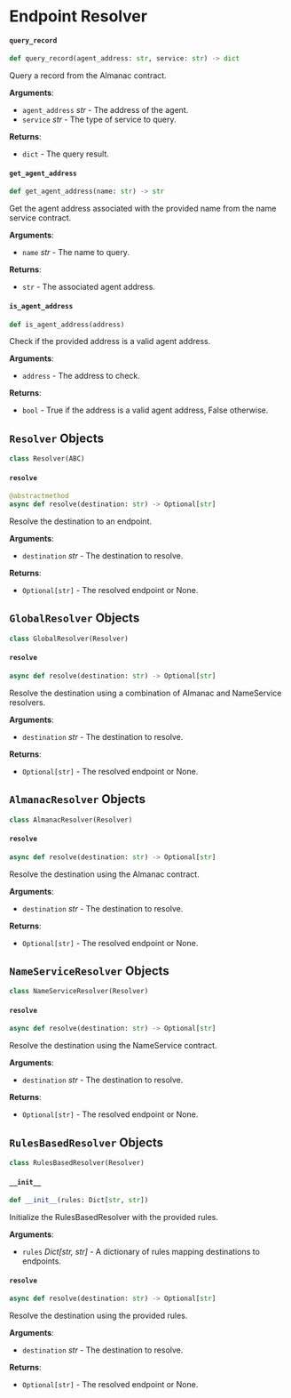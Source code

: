 # Endpoint Resolver

#### `query_record`

```python
def query_record(agent_address: str, service: str) -> dict
```

Query a record from the Almanac contract.

**Arguments**:

- `agent_address` _str_ - The address of the agent.
- `service` _str_ - The type of service to query.
  

**Returns**:

- `dict` - The query result.



#### `get_agent_address`

```python
def get_agent_address(name: str) -> str
```

Get the agent address associated with the provided name from the name service contract.

**Arguments**:

- `name` _str_ - The name to query.
  

**Returns**:

- `str` - The associated agent address.



#### `is_agent_address`

```python
def is_agent_address(address)
```

Check if the provided address is a valid agent address.

**Arguments**:

- `address` - The address to check.

**Returns**:

- `bool` - True if the address is a valid agent address, False otherwise.

## `Resolver` Objects

```python
class Resolver(ABC)
```

#### `resolve`

```python
@abstractmethod
async def resolve(destination: str) -> Optional[str]
```

Resolve the destination to an endpoint.

**Arguments**:

- `destination` _str_ - The destination to resolve.
  

**Returns**:

- `Optional[str]` - The resolved endpoint or None.

## `GlobalResolver` Objects

```python
class GlobalResolver(Resolver)
```

#### `resolve`

```python
async def resolve(destination: str) -> Optional[str]
```

Resolve the destination using a combination of Almanac and NameService resolvers.

**Arguments**:

- `destination` _str_ - The destination to resolve.
  

**Returns**:

- `Optional[str]` - The resolved endpoint or None.

## `AlmanacResolver` Objects

```python
class AlmanacResolver(Resolver)
```

#### `resolve`

```python
async def resolve(destination: str) -> Optional[str]
```

Resolve the destination using the Almanac contract.

**Arguments**:

- `destination` _str_ - The destination to resolve.
  

**Returns**:

- `Optional[str]` - The resolved endpoint or None.

## `NameServiceResolver` Objects

```python
class NameServiceResolver(Resolver)
```

#### `resolve`

```python
async def resolve(destination: str) -> Optional[str]
```

Resolve the destination using the NameService contract.

**Arguments**:

- `destination` _str_ - The destination to resolve.

**Returns**:

- `Optional[str]` - The resolved endpoint or None.

## `RulesBasedResolver` Objects

```python
class RulesBasedResolver(Resolver)
```

#### `__init__`

```python
def __init__(rules: Dict[str, str])
```

Initialize the RulesBasedResolver with the provided rules.

**Arguments**:

- `rules` _Dict[str, str]_ - A dictionary of rules mapping destinations to endpoints.

#### `resolve`

```python
async def resolve(destination: str) -> Optional[str]
```

Resolve the destination using the provided rules.

**Arguments**:

- `destination` _str_ - The destination to resolve.

**Returns**:

- `Optional[str]` - The resolved endpoint or None.